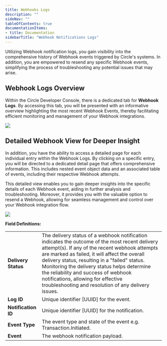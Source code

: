 ```yaml
---
title: Webhooks Logs
description: ""
sideNav: ""
tableOfContents: true
documentationItems: 
- title: Documentation
sidebarTitle: "Webhook Notifications Logs"
---
```


Utilizing Webhook notification logs, you gain visibility into the comprehensive
history of Webhook events triggered by Circle's systems. In addition, you are
empowered to resend any specific Webhook events, simplifying the process of
troubleshooting any potential issues that may arise.

## Webhook Logs Overview

Within the Circle Developer Console, there is a dedicated tab for **Webhook
Logs**. By accessing this tab, you will be presented with an informative
overview highlighting the most recent Webhook Events, thereby facilitating
efficient monitoring and management of your Webhook integrations.

<Frame>
  <img src="/w3s/images/webhooks-nl-whlogs01.png" />
</Frame>

## Detailed Webhook View for Deeper Insight

In addition, you have the ability to access a detailed page for each individual
entry within the Webhook Logs. By clicking on a specific entry, you will be
directed to a dedicated detail page that offers comprehensive information. This
includes nested event object data and an associated table of events, including
their respective Webhook attempts.

This detailed view enables you to gain deeper insights into the specific details
of each Webhook event, aiding in further analysis and troubleshooting. Moreover,
it provides you with the valuable option to resend a Webhook, allowing for
seamless management and control over your Webhook integration flow.

<Frame>
  <img src="/w3s/images/webhooks-nl-whlogs02.png" />
</Frame>

**Field Definitions:**

|                     |                                                                                                                                                                                                                                                                                                                                                                                                                                        |
| :------------------ | :------------------------------------------------------------------------------------------------------------------------------------------------------------------------------------------------------------------------------------------------------------------------------------------------------------------------------------------------------------------------------------------------------------------------------------- |
| **Delivery Status** | The delivery status of a webhook notification indicates the outcome of the most recent delivery attempt(s). If any of the recent webhook attempts are marked as failed, it will affect the overall delivery status, resulting in a "failed" status. Monitoring the delivery status helps determine the reliability and success of webhook notifications, allowing for effective troubleshooting and resolution of any delivery issues. |
| **Log ID**          | Unique identifier [UUID] for the event.                                                                                                                                                                                                                                                                                                                                                                                                |
| **Notification ID** | Unique identifier [UUID] for the notification.                                                                                                                                                                                                                                                                                                                                                                                         |
| **Event Type**      | The event type and state of the event e.g. Transaction.Initiated.                                                                                                                                                                                                                                                                                                                                                                      |
| **Event**           | The webhook notification payload.                                                                                                                                                                                                                                                                                                                                                                                                      |
